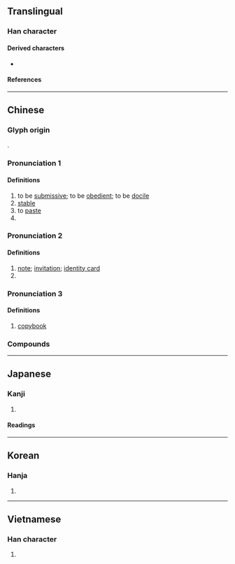 {{character info/new}}
==Translingual==

===Han character===
{{Han char|rn=50|rad=巾|as=05|sn=8|four=41260|canj=LBYR|ids=⿰巾占}}

====Derived characters====
* {{l|mul|[[萜]], [[𮅠]], [[㥈]]}}

====References====
{{Han ref|kx=0330.010|dkj=08849|dj=0635.200|hdz=10733.060|uh=5E16}}

----

==Chinese==
{{zh-forms}}

===Glyph origin===
{{Han etym}}
{{Han compound|巾|占|ls=psc|c1=s|c2=p|t1=a square item of cloth}}. 

===Pronunciation 1===
{{zh-pron
|m=tiē
|m_note=
|m-s=
|c=tip3
|c-t=
|g=
|h=pfs=
|j=
|mb=
|md=
|mn=thiap
|mn-t=tiab4
|w=
|x=
|mc=y
|oc=y
|ma=
|cat=pn,a,v
}}

====Definitions====
{{zh-hanzi}}

# to be [[submissive]]; to be [[obedient]]; to be [[docile]]
# [[stable]]
# to [[paste]]
# {{surname|lang=zh}}

===Pronunciation 2===
{{zh-pron
|m=tiě
|cat=n,cl
}}

====Definitions====
{{zh-hanzi}}

# [[note]]; [[invitation]]; [[identity card]]
# {{zh-classifier|[[doses]] of herbal medicine}}

===Pronunciation 3===
{{zh-pron
|m=tiè
|cat=n
}}

====Definitions====
{{zh-hanzi}}

# [[copybook]]

===Compounds===
{{zh-der|下帖子|中秋帖|二王帖|伯遠帖|何如帖|俛首帖耳|俯首帖耳|免帖|全帖|八字全帖|八字帖|六帖|券帖|匿名揭帖|十七帖|南帖|反輸一帖|叢帖|吉帖|名帖|告喪帖|唐臨晉帖|喜帖|喪亂帖|回帖|執憑文帖|堂帖|報喪帖|報帖|大補帖|大觀帖|妥帖|字帖|安家帖|安帖|官帖|宜春帖|寧帖|小帖兒|帖伏|帖兒|帖子|帖子詞|帖學|帖帖|帖息|帖括|帖括業|帖服|帖木兒|帖然|帖耳|帖花黃|帖騎|幫帖|平安帖|平帖|平復帖|庚帖|房帖|手帖|抬帖|招帖|拜帖|括帖|換帖|換帖兄弟|揭帖|摹帖|月儀帖|服帖|柬帖|榜帖|沒頭帖子|法帖|泥金帖子|淳化閣帖|淳熙閣帖|無名帖|照帖|爭坐位帖|牓帖|留帖|畫帖|發草帖|白孔六帖|白帖|碑帖|禊帖|稟帖|空帖拜年|筆帖式|簡帖|紅綠帖子|絳帖|繡帖兒|羌帖|臨帖|自敘帖|蘭亭帖|號帖|蜀素帖|解帖|訂婚柬帖|評書帖|試帖|說帖|請帖|諭帖|謝帖|軍帖|鈞帖|門帖|領帖|飛帖|駕帖|鴨頭丸帖|鵝群帖|黑帖|龍鳳帖}}

----

==Japanese==

===Kanji===
{{ja-kanji|grade=|rs=巾05}}

# {{defn|lang=ja|sort=巾05}}

====Readings====
{{ja-readings
|goon=ちょう<てふ
|kanon=ちょう<てふ
|kanyoon=じょう<でふ
|kun=かきもの
}}

----

==Korean==

===Hanja===
{{ko-hanja|hangeul=[[첩]], [[체]]|rv=cheop, che|mr=ch'ŏp, ch'e}}

# {{defn|lang=ko|sort=巾05}}

----

==Vietnamese==

===Han character===
{{vi-hantu|rs=巾05|thiếp}}

# {{defn|lang=vi|sort=巾05}}